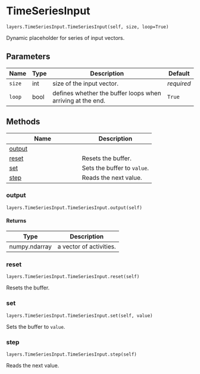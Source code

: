 # TimeSeriesInput { #water_tank.layers.TimeSeriesInput.TimeSeriesInput }

`layers.TimeSeriesInput.TimeSeriesInput(self, size, loop=True)`

Dynamic placeholder for series of input vectors.

## Parameters

| Name   | Type   | Description                                                | Default    |
|--------|--------|------------------------------------------------------------|------------|
| `size` | int    | size of the input vector.                                  | _required_ |
| `loop` | bool   | defines whether the buffer loops when arriving at the end. | `True`     |

## Methods

| Name | Description |
| --- | --- |
| [output](#water_tank.layers.TimeSeriesInput.TimeSeriesInput.output) |  |
| [reset](#water_tank.layers.TimeSeriesInput.TimeSeriesInput.reset) | Resets the buffer. |
| [set](#water_tank.layers.TimeSeriesInput.TimeSeriesInput.set) | Sets the buffer to `value`. |
| [step](#water_tank.layers.TimeSeriesInput.TimeSeriesInput.step) | Reads the next value. |

### output { #water_tank.layers.TimeSeriesInput.TimeSeriesInput.output }

`layers.TimeSeriesInput.TimeSeriesInput.output(self)`

#### Returns

| Type          | Description             |
|---------------|-------------------------|
| numpy.ndarray | a vector of activities. |

### reset { #water_tank.layers.TimeSeriesInput.TimeSeriesInput.reset }

`layers.TimeSeriesInput.TimeSeriesInput.reset(self)`

Resets the buffer.

### set { #water_tank.layers.TimeSeriesInput.TimeSeriesInput.set }

`layers.TimeSeriesInput.TimeSeriesInput.set(self, value)`

Sets the buffer to `value`.

### step { #water_tank.layers.TimeSeriesInput.TimeSeriesInput.step }

`layers.TimeSeriesInput.TimeSeriesInput.step(self)`

Reads the next value.